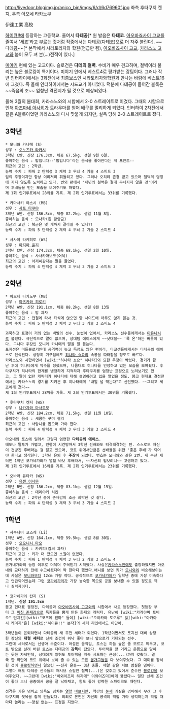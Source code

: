 http://livedoor.blogimg.jp/anico_bin/imgs/6/d/6d76960f.jpg
좌측 후타쿠지 켄지, 우측 아오네 타카노부

伊達工業 高校

[[하이큐!!]]에 등장하는 고등학교. 줄여서 '''다테공'''[* 원 발음은 '''다테코'''. [[아오바죠사이 고교]]를 줄여서 '세죠'라고 부르는 것처럼 작중에서는 다테공(다테코)으로 더 자주 불린다]. ~~다테[[콩]]~~[* 본작에서 시라토리자와 학원(언급만 됨), [[아오바죠사이 고교]], [[카라스노 고교]]와 붙어 모두 져 본(...)전적이 있다.]

[[미야기]] 현에 있는 고교이다. 슬로건은 '''다테의 철벽'''. 수비가 매우 견고하며, 철벽이라 불리는 높은 블로킹이 특기이다. 미야기 안에서 베스트4로 평가받는 강팀이다. 그러나 작년 인터하이에서는 3회전에서 최종보스인 시라토리자와학원과 만나는 바람에 베스트16에 그쳤다. 즉 올해 인터하이에서는 시드교가 아니었다. 덕분에 다테공이 들어간 블록은 ~~죽음의 조~~ 엄청난 격전지가 될 것으로 예상되었다.

올해 3월의 봄대회, 카라스노와의 시합에서 2-0 스트레이트로 이겼다. 그때의 시합으로 인해 [[아즈마네 아사히]]가 트라우마를 얻어 배구를 멀리하게 되었다. 인터하이 2차전에서 같은 A블록이었던 카라스노와 다시 맞붙게 되지만, 설욕 당해 2-0 스트레이트로 졌다.

== 3학년 ==
 * 모니와 카나메 (S)
 성우 : [[오노즈카 타카시]]
 3학년 C반. 신장 176.3cm, 체중 67.5kg. 생일 9월 6일.
 좋아하는 음식 : 밥입니다--'밥입니다'라는 음식을 좋아한다는 게 포인트--
 최근의 고민 : 2학년.
 능력 수치 : 파워 2 탄력성 3 체력 3 두뇌 4 기술 4 스피드 3
 팀의 주장이지만 항상 이리저리 휘둘리고 있다. 그러나 오히려 존경 받고 있으며 철벽의 명칭에 지지 않도록 노력하고 있다. 번외 편에서 '내년의 철벽은 절대 무너지지 않을 것'이라며 후배들을 믿는 모습을 보여주기도 하였다.
 제 1회 인기투표에서 28위를 기록. 제 2회 인기투표에서는 33위를 기록했다.

 * 카마사키 야스시 (MB)
 성우 : [[사토 타쿠야]]
 3학년 A반. 신장 186.8cm, 체중 82.2kg. 생일 11월 8일.
 좋아하는 음식 : 모나카(흰 팥앙금)
 최근의 고민 : 복근은 몇 개까지 갈라질 수 있나?!
 능력 수치 : 파워 5 탄력성 2 체력 4 두뇌 2 기술 2 스피드 4

 * 사사야 타케히토 (WS)
 성우 : [[마지마 쥰지]]
 3학년 C반. 신장 174.3cm, 체중 68.1kg. 생일 2월 10일.
 좋아하는 음식 : 사사카마보코(어묵)
 최근의 고민 : 아저씨같다는 말을 들었다.
 능력 수치 : 파워 4 탄력성 4 체력 3 두뇌 3 기술 2 스피드 3
== 2학년 ==
 * 아오네 타카노부 (MB)
 성우 : [[마츠카와 히로키]]
 2학년 A반. 신장 191.1cm, 체중 88.2kg. 생일 8월 13일
 좋아하는 음식 : 밤 과자
 최근의 고민 : 전철에 타서 좌석에 앉으면 양 사이드에 아무도 앉지 않는 것. 
 능력 수치 : 파워 5 탄력성 3 체력 3 두뇌 3 기술 3 스피드 4

 과묵하고 표정이 거의 없는 백발의 선수. 눈썹이 없어서, 카라스노 선수들에게서는 [[마유]]나시로 불렸다. 극단적으로 말이 없으며, 상대팀 에이스에게 ~~삿대질~~ '록 온'하는 버릇이 있다. 그나마 주장인 모니와 카나메의 말을 잘 듣는다. 
 포지션은 미들블로커인데 공격력이 높고 득점도 많은 편이라, 타교생들에게서는 다테공의 에이스로 인식된다. 상당히 거구임에도 [[히나타 쇼요]]의 속공을 따라잡을 정도로 빠르다.
 카라스노와 시합하면서 [wiki:"히나타 쇼요" 히나타]와 묘한 우정이 싹텄다. 경기가 끝난 후에 히나타에게 악수를 청했으며, 나름대로 히나타를 인정하고 있는 모습을 보여줬다. 후타쿠치가 히나타의 한계를 냉정하게 지적하자 후타쿠치를 엄청난 표정으로 노려보기도 했고, 그 말이 없던 캐릭터가 히나타에 대해 설명하려고 입을 열었을 정도. 봄고 현대표 결정전에서는 카라스노의 경기를 지켜본 후 히나타에게 "내일 널 막는다"고 선언했다. ~~그리고 세죠에게 졌다~~
 제 1회 인기투표에서 28위를 기록. 제 2회 인기투표에서는 30위를 기록했다.

 * 후타쿠치 켄지 (WS)
 성우 : [[나카자와 마사토모]]
 2학년 A반. 신장 184.2cm, 체중 71.5kg. 생일 11월 10일.
 좋아하는 음식 : 새콤한 구미 젤리
 최근의 고민 : 사랑니를 뽑으러 가야 한다.
 능력 수치 : 파워 4 탄력성 4 체력 3 두뇌 3 기술 3 스피드 4

 아오네의 포스에 밀려서 그렇지 엄연한 '''다테공의 에이스'''.
 태도나 말투가 가볍고, 언행이 시건방져서 3학년 선배와도 티격태격하는 편. 스스로도 자신이 건방진 후배라는 걸 알고 있으며, 코트 위에서만큼은 선배들을 위한 '좋은 후배'가 되어야 한다고 생각한다. 3학년 은퇴 후 '''주장'''이 되었다. 번호는 모니와와 같은 2번. 새 주전 세터인 1학년 코가네가와가 열혈 바보 후배라서, ~~자신의 업보려니~~ 고생하고 있다.
 제 1회 인기투표에서 16위를 기록. 제 2회 인기투표에서는 23위를 기록했다.

 * 오바라 유타카 (WS)
 성우 : [[유센 이사무]]
 2학년 B반. 신장 186.2cm, 체중 83.1kg. 생일 12월 15일.
 좋아하는 음식 : 데리야키 치킨
 최근의 고민 : 2학년 중에 존재감이 조금 희박한 것 같다.
 능력 수치 : 파워 4 탄력성 3 체력 3 두뇌 3 기술 4 스피드 2
== 1학년 ==
 * 사쿠나미 코스케 (Li)
 1학년 A반. 신장 164.1cm, 체중 59.5kg. 생일 8월 30일.
 성우 : [[오오니시 마오]]
 좋아하는 음식 : 카키피(감씨 과자)
 최근의 고민 : 키가 더 컸으면 소원이 없겠다.
 능력 수치 : 파워 1 탄력성 4 체력 3 두뇌 2 기술 3 스피드 4
 코가네가와의 등장 이후로 더욱더 주목받기 시작했다. 사실은[[카라스노]]전에도 출장하였지만 아오네와 교대하기 전에 수고하셨다며 딱 한마디 했었다.애니를 보면 키가 [[모니와]]와 비슷해보이는데 사실은 [[모니와]]보다 12cm 가량 작다. 공식적으로 [[코가네가와]]가 일학년 중에 가장 미숙하다고 언급되어있는데 그런 [[코가네가와]]가 가장 능숙한 쪽으로 공을 보내줄 수 있을 정도로 꽤나 실력자이다. 

 * 코가네가와 칸지 (S)
 1학년. '''신장 191.5cm'''
 봄고 현대표 결정전, 다테공과 [[아오바죠사이 고교]]와의 시합에서 새로 등장했다. 첫등장 부터 그 [[미친 존재감]]으로 독자들을 뿜게 만든 화제의 캐릭터. 유난히 [wiki:"카게야마 토비오" 먼치킨][wiki:"코즈메 켄마" 들이] [wiki:"오이카와 토오루" 많][wiki:"아카아시 케이지"은] [wiki:"하이큐!!" 본작]의 세터 라인에서도 이단아.

 3학년들이 은퇴하면서 다테공의 새 주전 세터가 되었다. 1학년이면서도 포지션 대비 상당한 장신의 '''대형 세터'''로 신체 조건이 워낙 좋다 보니 앞으로가 기대되는 선수. 
 그런데 세터로서는 신생아 수준이다. 어설픈 움직임, 토스는 하늘 높은 줄 모르고 띄우고, 코트 밖으로 날려 버린 토스는 다테공의 '''감독'''이 잡았다. 투어택을 할 거라고 온몸으로 말하는 듯한 자세인데, 상대에게 읽혀도 투어택을 계속 시도하는 근성(...)까지 갖췄다. 결국 한 화만에 코트 위에서 보여 줄 수 있는 모든 [[몸개그]]들을 다 보여주었다. 그 대미를 장식한 것이 [[블로킹]]하면서 일으킨 ~~진자 운동~~ 3단 충돌. 깨알 같은 서브 범실은 덤이다. 
 그렇다 해도 다테공 선수들의 패시브 스킬인 철벽(...)은 갖추고 있어서 준수한 [[블로킹]]을 보여주었다. ~~그런데 [wiki:"이와이즈미 하지메" 이와이즈미]에게 뚫렸다~~ 일단 신체 조건이 좋다 보니 공중에서 공을 잘 낚아채고, 힘도 좋아 강력한 스파이크도 때린다.   

 성격은 기운 넘치고 의욕도 넘치는 [[열혈]] [[바보]]지만, 약간의 [[눈새]] 기질을 겸비해서 무려 그 후타쿠치의 뒷목을 잡게 만들었다. 의외로 본인은 자신의 공격이 먹힐 거라 생각하는지 막힐 때마다 놀라는 ~~양심 없는~~ 표정을 지었다.  
